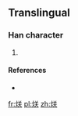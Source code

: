 ==Translingual==

===Han character===
{{Han char|rn=86|rad=火|as=06|sn=10|four=|canj=FTK}}

# {{defn|Han|sort=火06}}

====References====
* {{Han ref|kx=0671.081|hdz=32200.201|uh=70EA|ud=28906}}

[[fr:烪]]
[[pl:烪]]
[[zh:烪]]